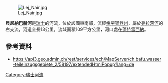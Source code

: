 {{Coord|46.49247|N|9.90014|E|display=title}}
[[Image:Lej_Nair.jpg|right]]

'''貝尼納巴赫河'''是[[瑞士|瑞士]]的河流，位於該國東南部，流經[[格勞賓登州|格勞賓登州]]，屬於[[弗拉茨河|弗拉茨河]]的右支流，河道全長13公里，流域面積109平方公里，河口處在[[蓬特雷西納|蓬特雷西納]]。

==參考資料==
* https://api3.geo.admin.ch/rest/services/ech/MapServer/ch.bafu.wasser-teileinzugsgebiete_2/58197/extendedHtmlPopup?lang=de {{Wayback|url=https://api3.geo.admin.ch/rest/services/ech/MapServer/ch.bafu.wasser-teileinzugsgebiete_2/58197/extendedHtmlPopup?lang=de |date=20170827045256 }}

{{Switzerland-geo-stub}}
[[Category:瑞士河流|Category:瑞士河流]]